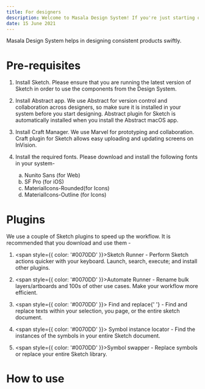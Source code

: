 ```yaml
---
title: For designers
description: Welcome to Masala Design System! If you're just starting out designing with Masala Design System, here's a checklist of everything you need to get up and running.
date: 15 June 2021
---
```


Masala Design System helps in designing consistent products swiftly.

# Pre-requisites

1.  Install Sketch. Please ensure that you are running the
    latest version of Sketch in order to use the components
    from the Design System.

2.  Install Abstract app. We use Abstract for version control
    and collaboration across designers, so make sure it is
    installed in your system before you start designing.
    Abstract plugin for Sketch is automatically installed when
    you install the Abstract macOS app.

3.  Install Craft Manager. We use Marvel for prototyping and
    collaboration. Craft plugin for Sketch allows easy
    uploading and updating screens on InVision.

4.  Install the required fonts. Please download and install
    the following fonts in your system-
    <ol style={{ color: '#0070DD' }} type='a'>
      <li>Nunito Sans (for Web)</li>
      <li>SF Pro (for iOS)</li>
      <li>MaterialIcons-Rounded(for Icons)</li>
      <li>MaterialIcons-Outline (for Icons)</li>
    </ol>

# Plugins

We use a couple of Sketch plugins to speed up the workflow. It is recommended that you download and use them -

1. <span style={{ color: '#0070DD' }}>Sketch Runner</span> -
   Perform Sketch actions quicker with your keyboard. Launch,
   search, execute; and install other plugins.

2. <span style={{ color: '#0070DD' }}>Automate Runner</span> -
   Rename bulk layers/artboards and 100s of other use cases.
   Make your workflow more efficient.

3. <span style={{ color: '#0070DD' }}>
     Find and replace{' '}
   </span> - Find and replace texts within your selection, you
   page, or the entire sketch document.

4. <span style={{ color: '#0070DD' }}>
     Symbol instance locator
   </span> - Find the instances of the symbols in your entire
   Sketch document.

5. <span style={{ color: '#0070DD' }}>Symbol swapper</span> -
   Replace symbols or replace your entire Sketch library.

# How to use
